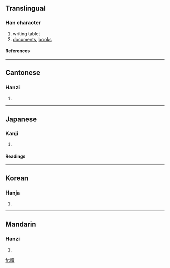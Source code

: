 {{see|牍}}

==Translingual==
===Han character===
{{Han char|rn=91|rad=片|as=15|sn=19|four=2408<sub>6</sub>|canj=中中土田金 (LLGWC), 中弓土田金 (LNGWC)}}
# writing tablet
# [[documents]], [[books]]
====References====
{{Han ref|kx=0694.320|dkj=19906|dj=1108.030|hdz=32021.020|uh=7258|ud=29272|bh=C37C|bd=50044}}

----
==Cantonese==
===Hanzi===
{{yue-hanzi|jyut=|y=duk6}}
# {{defn|Cantonese}}

----
==Japanese==
===Kanji===
{{ja-kanji|grade=|rs=片15}}
# {{defn|Japanese}} 
====Readings====
{{ja-readings|on=[[とく]] (toku)|kun=[[ふだ]] (fuda), [[かきもの]] (kakimono)}}

----
==Korean==
===Hanja===
{{ko-hanja|hangeul=독|eumhun=|rv=dok|mr=tok|y=tok}}
# {{defn|Korean}}

----
==Mandarin==
===Hanzi===
{{cmn-hanzi|sim=牍|pin=[[dú]] ([[du2]])|wg=tu<sup>2</sup>}}
# {{defn|Mandarin}}

[[fr:牘]]